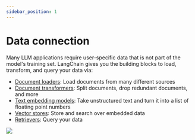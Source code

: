```yaml
---
sidebar_position: 1
---
```


# Data connection

Many LLM applications require user-specific data that is not part of the model's training set. LangChain gives you the 
building blocks to load, transform, and query your data via:

- [Document loaders](/docs/modules/data_io/document_loaders/): Load documents from many different sources
- [Document transformers](/docs/modules/data_io/document_transformers/): Split documents, drop redundant documents, and more
- [Text embedding models](/docs/modules/data_io/text_embedding/): Take unstructured text and turn it into a list of floating point numbers
- [Vector stores](/docs/modules/data_io/vectorstores/): Store and search over embedded data
- [Retrievers](/docs/modules/data_io/retrievers/): Query your data

![](https://drive.google.com/uc?id=1xrloA5zVAq4DFewWMdICqRaS7ddcPitj)
